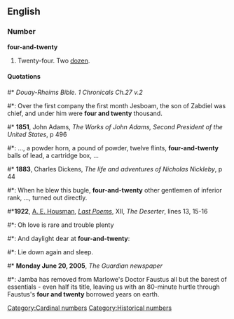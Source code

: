 {{also|twenty-four}}
==English==

===Number===
'''four-and-twenty'''

# Twenty-four. Two [[dozen]].
====Quotations====
{{timeline|1800s=1853 1881|1900s=1922|2000s=2005}}
#* ''Douay-Rheims Bible. 1 Chronicals Ch.27 v.2''
#*: Over the first company the first month Jesboam, the son of Zabdiel was chief, and under him were '''four and twenty''' thousand.
#* '''1851''', John Adams, ''The Works of John Adams, Second President of the United States'', p 496
#*: ..., a powder horn, a pound of powder, twelve flints, '''four-and-twenty''' balls of lead, a cartridge box, ...
#* '''1883''', Charles Dickens, ''The life and adventures of Nicholas Nickleby'', p 44
#*: When he blew this bugle, '''four-and-twenty''' other gentlemen of inferior rank, ..., turned out directly.
#*'''1922''', [[w:A. E. Housman|A. E. Housman]], ''[[:w:Last Poems|Last Poems]]'', XII, ''The Deserter'', lines 13, 15-16
#*: Oh love is rare and trouble plenty
#*: And daylight dear at '''four-and-twenty''':
#*: Lie down again and sleep.
#* '''Monday June 20, 2005''', ''The Guardian newspaper''
#*: Jamba has removed from Marlowe's Doctor Faustus all but the barest of essentials - even half its title, leaving us with an 80-minute hurtle through Faustus's '''four and twenty''' borrowed years on earth.

[[Category:Cardinal numbers]]
[[Category:Historical numbers]]